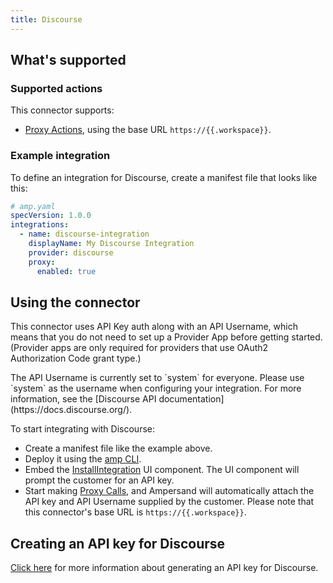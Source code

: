```yaml
---
title: Discourse
---
```

## What's supported

### Supported actions

This connector supports:
- [Proxy Actions](/proxy-actions), using the base URL `https://{{.workspace}}`.

### Example integration

To define an integration for Discourse, create a manifest file that looks like this:

```YAML
# amp.yaml
specVersion: 1.0.0
integrations:
  - name: discourse-integration
    displayName: My Discourse Integration
    provider: discourse
    proxy:
      enabled: true
```

## Using the connector

This connector uses API Key auth along with an API Username, which means that you do not need to set up a Provider App before getting started. (Provider apps are only required for providers that use OAuth2 Authorization Code grant type.)

<Note>
The API Username is currently set to `system` for everyone. Please use `system` as the username when configuring your integration. For more information, see the [Discourse API documentation](https://docs.discourse.org/).
</Note>

To start integrating with Discourse:
- Create a manifest file like the example above.
- Deploy it using the [amp CLI](/cli/overview).
- Embed the [InstallIntegration](/embeddable-ui-components#install-integration) UI component. The UI component will prompt the customer for an API key.
- Start making [Proxy Calls](/proxy-actions), and Ampersand will automatically attach the API key and API Username supplied by the customer. Please note that this connector's base URL is `https://{{.workspace}}`.

## Creating an API key for Discourse

[Click here](https://docs.discourse.org/) for more information about generating an API key for Discourse.

